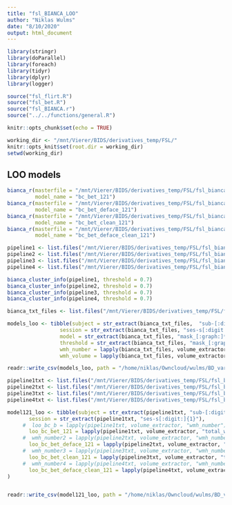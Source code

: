 ```yaml
---
title: "fsl_BIANCA_LOO"
author: "Niklas Wulms"
date: "8/10/2020"
output: html_document
---
```


```r
library(stringr)
library(doParallel)
library(foreach)
library(tidyr)
library(dplyr)
library(logger)

source("fsl_flirt.R")
source("fsl_bet.R")
source("fsl_BIANCA.r")
source("../../functions/general.R")

knitr::opts_chunk$set(echo = TRUE)

working_dir <- "/mnt/Vierer/BIDS/derivatives_temp/FSL/"
knitr::opts_knit$set(root.dir = working_dir)
setwd(working_dir)
```

## LOO models

```r
bianca_r(masterfile = "/mnt/Vierer/BIDS/derivatives_temp/FSL/fsl_bianca_pipeline2/model_csv/bc_bet_121_train.txt",
         model_name = "bc_bet_121")
bianca_r(masterfile = "/mnt/Vierer/BIDS/derivatives_temp/FSL/fsl_bianca_pipeline2/model_csv/bc_bet_deface_121_train.txt",
         model_name = "bc_bet_deface_121")
bianca_r(masterfile = "/mnt/Vierer/BIDS/derivatives_temp/FSL/fsl_bianca_pipeline2/model_csv/bc_bet_clean_121_train.txt",
         model_name = "bc_bet_clean_121")
bianca_r(masterfile = "/mnt/Vierer/BIDS/derivatives_temp/FSL/fsl_bianca_pipeline2/model_csv/bc_bet_deface_clean_121_train.txt",
         model_name = "bc_bet_deface_clean_121")
```


```r
pipeline1 <- list.files("/mnt/Vierer/BIDS/derivatives_temp/FSL/fsl_bianca_pipeline2/bet/", "mask_bc_bet_121.nii", recursive = TRUE, full.names = TRUE)
pipeline2 <- list.files("/mnt/Vierer/BIDS/derivatives_temp/FSL/fsl_bianca_pipeline2/bet/", "mask_bc_bet_deface_121.nii", recursive = TRUE, full.names = TRUE)
pipeline3 <- list.files("/mnt/Vierer/BIDS/derivatives_temp/FSL/fsl_bianca_pipeline2/bet/", "mask_bc_bet_clean_121.nii", recursive = TRUE, full.names = TRUE)
pipeline4 <- list.files("/mnt/Vierer/BIDS/derivatives_temp/FSL/fsl_bianca_pipeline2/bet/", "mask_bc_bet_deface_clean_121.nii", recursive = TRUE, full.names = TRUE)

bianca_cluster_info(pipeline1, threshold = 0.7)
bianca_cluster_info(pipeline2, threshold = 0.7)
bianca_cluster_info(pipeline3, threshold = 0.7)
bianca_cluster_info(pipeline4, threshold = 0.7)


```

```r
bianca_txt_files <- list.files("/mnt/Vierer/BIDS/derivatives_temp/FSL/fsl_bianca_pipeline2/bet/", ".txt", recursive = TRUE, full.names = TRUE)

models_loo <- tibble(subject = str_extract(bianca_txt_files,  "sub-[:digit:]{5}"),
                 session = str_extract(bianca_txt_files, "ses-s[:digit:]{1}"),
                 model = str_extract(bianca_txt_files, "mask_[:graph:]*$") %>% str_remove("_0.[:digit:]+.txt"),
                 threshold = str_extract(bianca_txt_files, "mask_[:graph:]*$") %>% str_extract("0.[:digit:]+(?=.txt)"),
                 wmh_number = lapply(bianca_txt_files, volume_extractor, "wmh_number") %>% unlist() %>% as.numeric(),
                 wmh_volume = lapply(bianca_txt_files, volume_extractor, "total_wmh_volume") %>% unlist() %>% as.numeric())

readr::write_csv(models_loo, path = "/home/niklas/Owncloud/wulms/BD_variablen/neuroimaging/bianca_models_loo.csv")
```


```r
pipeline1txt <- list.files("/mnt/Vierer/BIDS/derivatives_temp/FSL/fsl_bianca_pipeline2/bet/", "mask_bc_bet_121_0.8.txt", recursive = TRUE, full.names = TRUE)
pipeline2txt <- list.files("/mnt/Vierer/BIDS/derivatives_temp/FSL/fsl_bianca_pipeline2/bet/", "mask_bc_bet_deface_121_0.8.txt", recursive = TRUE, full.names = TRUE)
pipeline3txt <- list.files("/mnt/Vierer/BIDS/derivatives_temp/FSL/fsl_bianca_pipeline2/bet/", "mask_bc_bet_clean_121_0.8.txt", recursive = TRUE, full.names = TRUE)
pipeline4txt <- list.files("/mnt/Vierer/BIDS/derivatives_temp/FSL/fsl_bianca_pipeline2/bet/", "mask_bc_bet_deface_clean_121_0.8.txt", recursive = TRUE, full.names = TRUE)

model121_loo <- tibble(subject = str_extract(pipeline1txt, "sub-[:digit:]{5}"),
       session = str_extract(pipeline1txt, "ses-s[:digit:]{1}"),
     #  loo_bc_b = lapply(pipeline1txt, volume_extractor, "wmh_number") %>% unlist() %>% as.numeric(),
       loo_bc_bet_121 = lapply(pipeline1txt, volume_extractor, "total_wmh_volume") %>% unlist() %>% as.numeric(),
     #  wmh_number2 = lapply(pipeline2txt, volume_extractor, "wmh_number") %>% unlist() %>% as.numeric(),
       loo_bc_bet_deface_121 = lapply(pipeline2txt, volume_extractor, "total_wmh_volume") %>% unlist() %>% as.numeric(),
     #  wmh_number3 = lapply(pipeline3txt, volume_extractor, "wmh_number") %>% unlist() %>% as.numeric(),
       loo_bc_bet_clean_121 = lapply(pipeline3txt, volume_extractor, "total_wmh_volume") %>% unlist() %>% as.numeric(),
     #  wmh_number4 = lapply(pipeline4txt, volume_extractor, "wmh_number") %>% unlist() %>% as.numeric(),
       loo_bc_bet_deface_clean_121 = lapply(pipeline4txt, volume_extractor, "total_wmh_volume") %>% unlist() %>% as.numeric()
)


readr::write_csv(model121_loo, path = "/home/niklas/Owncloud/wulms/BD_variablen/neuroimaging/bianca_pipelines_loo.csv")
```



